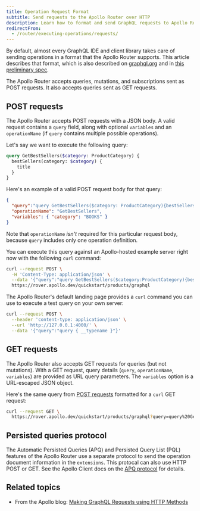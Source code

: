 ```yaml
---
title: Operation Request Format
subtitle: Send requests to the Apollo Router over HTTP
description: Learn how to format and send GraphQL requests to Apollo Router over HTTP. Explore POST and GET  examples and the automatic persisted queries protocol.
redirectFrom:
  - /router/executing-operations/requests/
---
```


By default, almost every GraphQL IDE and client library takes care of sending operations in a format that the Apollo Router supports. This article describes that format, which is also described on [graphql.org](https://graphql.org/learn/serving-over-http/) and in [this preliminary spec](https://github.com/graphql/graphql-over-http).

The Apollo Router accepts queries, mutations, and subscriptions sent as POST requests. It also accepts queries sent as GET requests.

## POST requests

The Apollo Router accepts POST requests with a JSON body. A valid request contains a `query` field, along with optional `variables` and an `operationName` (if `query` contains multiple possible operations).

Let's say we want to execute the following query:

```graphql
query GetBestSellers($category: ProductCategory) {
  bestSellers(category: $category) {
    title
  }
}
```

 Here's an example of a valid POST request body for that query:

```json
{
  "query":"query GetBestSellers($category: ProductCategory){bestSellers(category: $category){title}}",
  "operationName": "GetBestSellers",
  "variables": { "category": "BOOKS" }
}
```

Note that `operationName` _isn't_ required for this particular request body, because `query` includes only one operation definition.

You can execute this query against an Apollo-hosted example server right now with the following `curl` command:

```sh
curl --request POST \
  -H 'Content-Type: application/json' \
  --data '{"query":"query GetBestSellers($category:ProductCategory){bestSellers(category: $category){title}}", "operationName":"GetBestSellers", "variables":{"category":"BOOKS"}}' \
  https://rover.apollo.dev/quickstart/products/graphql
```

The Apollo Router's default landing page provides a `curl` command you can use to execute a test query on your own server:

```sh
curl --request POST \
  --header 'content-type: application/json' \
  --url 'http://127.0.0.1:4000/' \
  --data '{"query":"query { __typename }"}'
```

## GET requests

The Apollo Router also accepts GET requests for queries (but not mutations). With a GET request, query details (`query`, `operationName`, `variables`) are provided as URL query parameters. The `variables` option is a URL-escaped JSON object.

Here's the same query from [POST requests](#post-requests) formatted for a `curl` GET request:

```sh
curl --request GET \
  https://rover.apollo.dev/quickstart/products/graphql?query=query%20GetBestSellers%28%24category%3AProductCategory%29%7BbestSellers%28category%3A%20%24category%29%7Btitle%7D%7D&operationName=GetBestSellers&variables=%7B%22category%22%3A%22BOOKS%22%7D
```

## Persisted queries protocol

The Automatic Persisted Queries (APQ) and Persisted Query List (PQL) features of the Apollo Router use a separate protocol to send the operation document information in the `extensions`. This protocal can also use HTTP POST or GET. See the Apollo Client docs on the [APQ protocol](/react/api/link/persisted-queries/#protocol) for details.


## Related topics

* From the Apollo blog: [Making GraphQL Requests using HTTP Methods](https://www.apollographql.com/blog/graphql/basics/making-graphql-requests-using-http-methods/)
